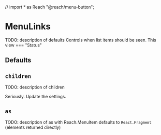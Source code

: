 // import * as Reach "@reach/menu-button";

<Meta title="Church Center|Publishing Status/MenuLinks" />

# MenuLinks

TODO: description of defaults
Controls when list items should be seen.
This view === "Status"

## Defaults

<Preview>
  <Story name="defaults">
    <PublishingStatus.ViewController userIsOrgAdmin settingsURL="#">
      <PublishingStatus.SettingsLink />
    </PublishingStatus.ViewController>
  </Story>
</Preview>

## `children`

TODO: description of children

<Preview>
  <Story name="children">
    <PublishingStatus.ViewController userIsOrgAdmin settingsURL="#">
      <PublishingStatus.SettingsLink>
        Seriously. Update the settings.
      </PublishingStatus.SettingsLink>
    </PublishingStatus.ViewController>
  </Story>
</Preview>

## `as`

TODO: description of as with Reach.MenuItem
defaults to `React.Fragment` (elements returned directly)

<Preview>
  <Story name="as">
    <Reach.Menu>
      <PublishingStatus.ViewController userIsOrgAdmin settingsURL="#">
        <PublishingStatus.SettingsLink as={Reach.MenuItem} />
      </PublishingStatus.ViewController>
    </Reach.Menu>
  </Story>
</Preview>
